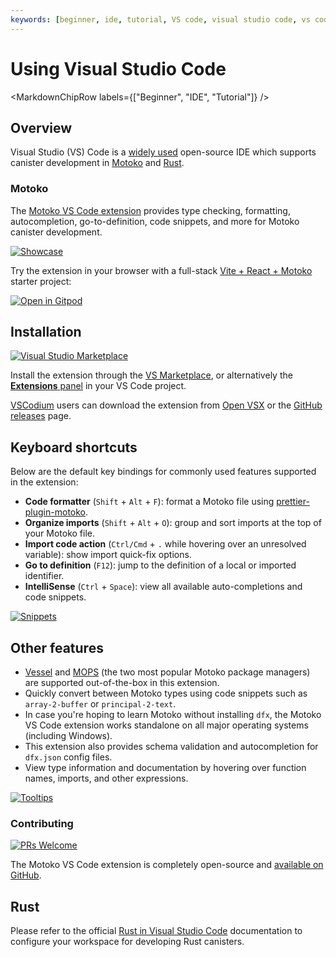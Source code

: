 ```yaml
---
keywords: [beginner, ide, tutorial, VS code, visual studio code, vs code extension]
---
```



# Using Visual Studio Code

<MarkdownChipRow labels={["Beginner", "IDE", "Tutorial"]} />

## Overview

Visual Studio (VS) Code is a [widely used](https://survey.stackoverflow.co/2022/#section-worked-with-vs-want-to-work-with-integrated-development-environment) open-source IDE which supports canister development in [Motoko](/docs/current/motoko/intro/) and [Rust](https://www.rust-lang.org/).

### Motoko

The [Motoko VS Code extension](https://github.com/dfinity/vscode-motoko) provides type checking, formatting, autocompletion, go-to-definition, code snippets, and more for Motoko canister development.

[![Showcase](https://github.com/dfinity/vscode-motoko/raw/master/guide/assets/intro.webp)](https://marketplace.visualstudio.com/items?itemName=dfinity-foundation.vscode-motoko)

Try the extension in your browser with a full-stack [Vite + React + Motoko](https://github.com/rvanasa/vite-react-motoko#readme) starter project:

[![Open in Gitpod](https://gitpod.io/button/open-in-gitpod.svg)](https://gitpod.io/#https://github.com/rvanasa/vite-react-motoko)

## Installation

[![Visual Studio Marketplace](https://img.shields.io/visual-studio-marketplace/v/dfinity-foundation.vscode-motoko?color=brightgreen&logo=visual-studio-code)](https://marketplace.visualstudio.com/items?itemName=dfinity-foundation.vscode-motoko)

Install the extension through the [VS Marketplace](https://marketplace.visualstudio.com/items?itemName=dfinity-foundation.vscode-motoko), or alternatively the [**Extensions** panel](https://code.visualstudio.com/docs/editor/extension-marketplace) in your VS Code project. 

[VSCodium](https://vscodium.com/) users can download the extension from [Open VSX](https://open-vsx.org/extension/dfinity-foundation/vscode-motoko) or the [GitHub releases](https://github.com/dfinity/vscode-motoko/releases) page.

## Keyboard shortcuts

Below are the default key bindings for commonly used features supported in the extension:

- **Code formatter** (`Shift` + `Alt` + `F`): format a Motoko file using [prettier-plugin-motoko](https://github.com/dfinity/prettier-plugin-motoko).
- **Organize imports** (`Shift` + `Alt` + `O`): group and sort imports at the top of your Motoko file.
- **Import code action** (`Ctrl/Cmd` + `.` while hovering over an unresolved variable): show import quick-fix options. 
- **Go to definition** (`F12`): jump to the definition of a local or imported identifier.
- **IntelliSense** (`Ctrl` + `Space`): view all available auto-completions and code snippets. 

[![Snippets](https://github.com/dfinity/vscode-motoko/raw/master/guide/assets/snippets.png)](https://marketplace.visualstudio.com/items?itemName=dfinity-foundation.vscode-motoko)

## Other features

- [Vessel](https://github.com/dfinity/vessel) and [MOPS](https://mops.one/) (the two most popular Motoko package managers) are supported out-of-the-box in this extension. 
- Quickly convert between Motoko types using code snippets such as `array-2-buffer` or `principal-2-text`.
- In case you're hoping to learn Motoko without installing `dfx`, the Motoko VS Code extension works standalone on all major operating systems (including Windows). 
- This extension also provides schema validation and autocompletion for `dfx.json` config files.
- View type information and documentation by hovering over function names, imports, and other expressions.

[![Tooltips](https://github.com/dfinity/vscode-motoko/raw/master/guide/assets/tooltips.png)](https://marketplace.visualstudio.com/items?itemName=dfinity-foundation.vscode-motoko)

### Contributing

[![PRs Welcome](https://img.shields.io/badge/PRs-welcome-brightgreen.svg?logo=github)](https://github.com/dfinity/prettier-plugin-motoko)

The Motoko VS Code extension is completely open-source and [available on GitHub](https://github.com/dfinity/vscode-motoko). 

## Rust

Please refer to the official [Rust in Visual Studio Code](https://code.visualstudio.com/docs/languages/rust) documentation to configure your workspace for developing Rust canisters.
